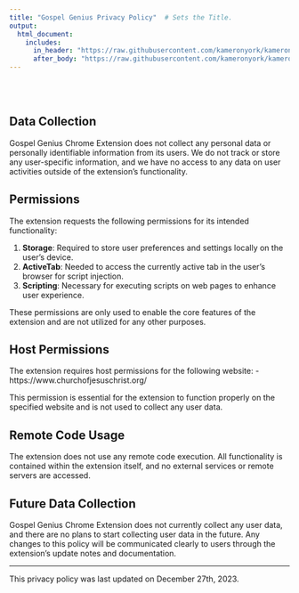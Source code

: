 ```yaml
---
title: "Gospel Genius Privacy Policy"  # Sets the Title.
output:
  html_document:
    includes:
      in_header: "https://raw.githubusercontent.com/kameronyork/kameronyork.github.io/main/parables/headers/tares-header.html"
      after_body: "https://raw.githubusercontent.com/kameronyork/kameronyork.github.io/main/parables/footer.html"
---
```

<br>
<br>

## Data Collection

Gospel Genius Chrome Extension does not collect any personal data or personally identifiable information from its users. We do not track or store any user-specific information, and we have no access to any data on user activities outside of the extension's functionality.

## Permissions

The extension requests the following permissions for its intended functionality:

1. **Storage**: Required to store user preferences and settings locally on the user's device.
2. **ActiveTab**: Needed to access the currently active tab in the user's browser for script injection.
3. **Scripting**: Necessary for executing scripts on web pages to enhance user experience.

These permissions are only used to enable the core features of the extension and are not utilized for any other purposes.

## Host Permissions

The extension requires host permissions for the following website:
- https://www.churchofjesuschrist.org/

This permission is essential for the extension to function properly on the specified website and is not used to collect any user data.

## Remote Code Usage

The extension does not use any remote code execution. All functionality is contained within the extension itself, and no external services or remote servers are accessed.

## Future Data Collection

Gospel Genius Chrome Extension does not currently collect any user data, and there are no plans to start collecting user data in the future. Any changes to this policy will be communicated clearly to users through the extension's update notes and documentation.

---

This privacy policy was last updated on December 27th, 2023.
